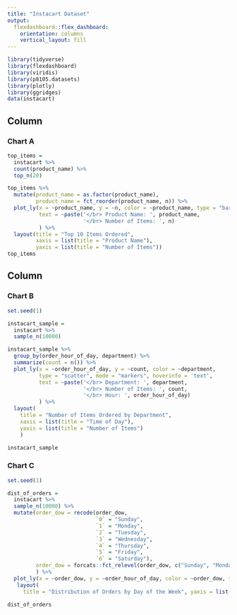 ```yaml
---
title: "Instacart Dataset"
output: 
  flexdashboard::flex_dashboard:
    orientation: columns
    vertical_layout: fill
---
```


```r
library(tidyverse)
library(flexdashboard)
library(viridis)
library(p8105.datasets)
library(plotly)
library(ggridges)
data(instacart)
```

Column {data-width=550}
-----------------------------------------------------------------------

### Chart A

```r

top_items = 
  instacart %>% 
  count(product_name) %>% 
  top_n(20)

top_items %>% 
  mutate(product_name = as.factor(product_name),
         product_name = fct_reorder(product_name, n)) %>% 
  plot_ly(x = ~product_name, y = ~n, color = ~product_name, type = "bar", hoverinfo = 'text',
          text = ~paste('</br> Product Name: ', product_name,
                        '</br> Number of Items: ', n)
          ) %>% 
  layout(title = "Top 10 Items Ordered", 
         xaxis = list(title = "Product Name"), 
         yaxis = list(title = "Number of Items"))
top_items
```

Column {data-width=450}
-----------------------------------------------------------------------

### Chart B

```r
set.seed(1)

instacart_sample = 
  instacart %>% 
  sample_n(10000)

instacart_sample %>%
  group_by(order_hour_of_day, department) %>% 
  summarize(count = n()) %>%
  plot_ly(x = ~order_hour_of_day, y = ~count, color = ~department, 
          type = "scatter", mode = "markers", hoverinfo = 'text',
          text = ~paste('</br> Department: ', department,
                        '</br> Number of Items: ', count,
                        '</br> Hour: ', order_hour_of_day)
          ) %>% 
  layout(
    title = "Number of Items Ordered by Department", 
    xaxis = list(title = "Time of Day"),
    yaxis = list(title = "Number of Items")
    )

instacart_sample
```

### Chart C

```r
set.seed(1)

dist_of_orders =
  instacart %>%
  sample_n(10000) %>% 
  mutate(order_dow = recode(order_dow, 
                            `0` = "Sunday", 
                            `1` = "Monday", 
                            `2` = "Tuesday", 
                            `3` = "Wednesday", 
                            `4` = "Thursday", 
                            `5` = "Friday", 
                            `6` = "Saturday"), 
         order_dow = forcats::fct_relevel(order_dow, c("Sunday", "Monday", "Tuesday", "Wednesday", "Thursday", "Friday", "Saturday"))
         ) %>% 
  plot_ly(x = ~order_dow, y = ~order_hour_of_day, color = ~order_dow, type = "box") %>% 
   layout(
     title = "Distribution of Orders by Day of the Week", yaxis = list(title = "Hour"), xaxis = list(title = "Day of the Week"))

dist_of_orders
```
